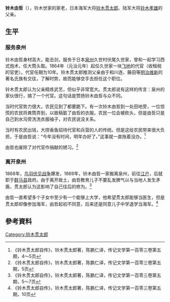 '''铃木由哲'''（{{bd|？||1917年|6月21日}}），铃木世家的家老，日本海军大将[[铃木贯太郎|铃木贯太郎]]、陆军大将[[铃木孝雄|铃木孝雄]]的父亲。

== 生平 ==
=== 服务泉州 ===
铃木由哲身材高大，能击剑，服务于日本[[和泉国|泉州]]久世村伏尾久世家，曾和{{link-ja|田口俊平|田口俊平}}一起学习西式炮术，任大筒头取。1864年（元治元年）起任久世家一块[[飞地|飞地]]的代官（收租税的官吏）。代官任期为10年。铃木贯太郎推测父亲由于和川连、藤田等[[明治维新|明治维新]]的著名氏族有交往，了解时势，故而能够空手去担任这个职位。

铃木贯太郎认为父亲精炼武艺，但似乎非常宽大。贯太郎说有这样的传言：泉州的家伙很行，搞了一个代官。这句话是赞扬铃木由哲与众不同。

当时代官势力很大，农民见到了都要跪下。有一次铃木由哲到一处田地旁，一位惊慌的农民将粪筒弄到，以致稿脏了由哲的衣服。农民一位会被砍头，但是由哲只是自己到水沟旁洗洗衣服袖子，对农民说没关系。

当时有农民出钱，大捞香鱼招待代官和兵营的人的传统。但是这给农民带来很大负担，于是由哲说：“今年没有时间，明年办好了。”这事就一直拖着没办。<ref>《铃木贯太郎自传》，铃木贯太郎著，陈鹏仁译，传记文学第一百零三卷第五期，4～5页</ref>

由哲也废除了对代官作捐献的陋习。<ref>《铃木贯太郎自传》，铃木贯太郎著，陈鹏仁译，传记文学第一百零三卷第五期，5页</ref>

=== 离开泉州 ===
1868年，[[鸟羽伏见之战|鸟羽伏见战争]]爆发，1869年，铃木由哲一家搬离泉州，前往[[江户|江户]]，后就职于[[群马县|群马县]]政府。由于离开故土，由哲教育儿子不要乱发脾气以与当地人发生矛盾，贯太郎认为这影响了自己往后的修为。<ref>《铃木贯太郎自传》，铃木贯太郎著，陈鹏仁译，传记文学第一百零三卷第五期，5～7页</ref>

由哲一直希望多个子女中至少有一个能够上大学，他希望贯太郎能够当医生，但是贯太郎却像参加海军，由哲起初不同意，后来还是同意儿子中学退学当海军。<ref>《铃木贯太郎自传》，铃木贯太郎著，陈鹏仁译，传记文学第一百零三卷第五期，10页</ref>

== 參考資料 ==
<div class="references-small">
<references />
</div>

{{DEFAULTSORT:Susuki Yutetsu}}
[[Category:铃木贯太郎|Category:铃木贯太郎]]